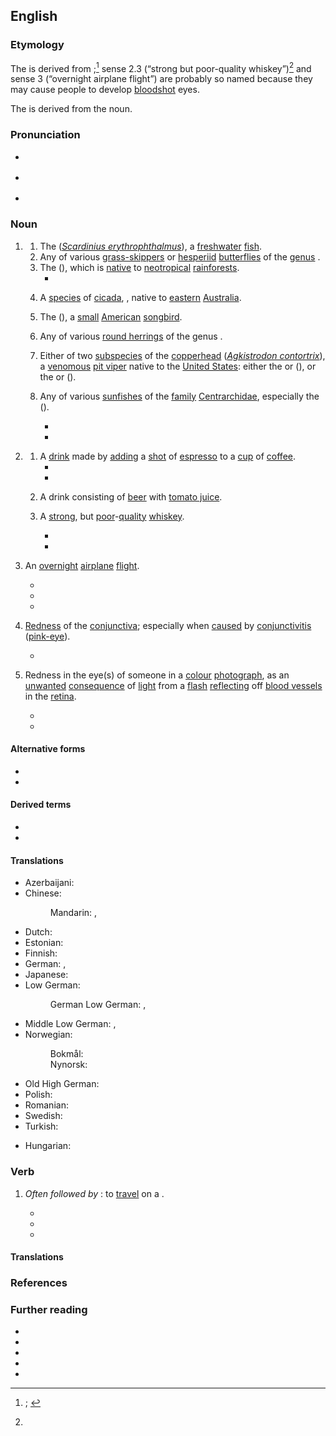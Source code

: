 {{also|red eye|redeye|Red Eye}}
==English==
{{was wotd|2020|May|23}}

===Etymology===
{{multiple images
|direction = vertical
|image1 = Common rudd wroclaw zoo.jpg
|caption1 = A red-eye or {{vern|common rudd}} (''[[Scardinius erythrophthalmus]]''; ''sense 1.1'').
|image2 = Common Redeye Matapa aria UN by Dr. Raju Kasambe DSCN4706 (4).jpg
|caption2 = A {{vern|common redeye}} [[butterfly]] ({{taxlink|Matapa aria|species|ver=200522}}; ''sense 1.2'').
|image3 = Red eyed tree frog edit2.jpg
|caption3 = The red-eye or {{vern|red-eyed treefrog}} ({{taxlink|Agalychnis callidryas|species|ver=200522}}; ''sense 1.3'').
|image4 = Psaltoda moerens (5268276824).jpg
|caption4 = The red-eye [[cicada]] ({{taxlink|Psaltoda moerens|species|ver=200522}}; ''sense 1.4'').
|image5 = Red-eyed Vireo - Texas - Usa H8O0679 (22586282717).jpg
|caption5 = The red-eye or {{vern|red-eyed vireo}} ({{taxlink|Vireo olivaceus|species|ver=200522}}; ''sense 1.5'').
|image6 = UrumeIS.jpg
|caption6 = The {{vern|red-eye round herring}} ({{taxlink|Etrumeus sadina|species|ver=200522}}; ''sense 1.6'').
|image7 = Agkistrodon contortrix mokasen CDC.png
|caption7 = A {{vern|highland moccasin}} or {{vern|northern copperhead}} ({{taxlink|Agkistrodon contortrix mokasen|subspecies|ver=200522}}), one of the two subspecies of [[copperhead]] (''[[Agkistrodon contortrix]]'') sometimes called a red-eye ''(sense 1.7)''.
|image8 = TypicalRedeyeBassCoosaRiverNorthGeorgia.jpg
|caption8 = The {{vern|redeye bass}} ({{taxlink|Micropterus coosae|species|ver=200522}}; ''sense 1.8'').
|image9 = Human eye showing subconjunctival hemorrhage.jpg
|caption9 = Red-eye ''(sense 4)'' in a [[human#Adjective|human]] eye caused by a [[subconjuctival]] [[haemorrhage]].
|image10 = BoldRedEye.JPG
|caption10 = A red-eye effect ''(sense 5)'' in a [[colour#Adjective|colour]] [[photograph#Noun|photograph]].
}}

The {{glossary|noun}} is derived from {{compound|en|red|eye}};<ref name="OED">{{R:OED Online|pos=n|id=160292|date=September 2009|nodot=yes}}; {{R:Lexico|pos=n}}</ref> sense 2.3 (“strong but poor-quality whiskey”)<ref name="OED"/> and sense 3 (“overnight airplane flight”) are probably so named because they may cause people to develop [[bloodshot]] eyes.

The {{glossary|verb}} is derived from the noun.

===Pronunciation===
* {{a|RP}} {{IPA|en|/ˈɹɛdaɪ/}}
* {{a|GA}} {{IPA|en|/ˈɹɛdˌaɪ/}}
* {{audio|en|En-au-red-eye.ogg|Audio (AU)}}

===Noun===
{{en-noun|~}}

# {{lb|en|countable}} {{non-gloss definition|The [[name#Noun|names]] of [[animal]]s that have [[red#Adjective|red]] [[eye#Noun|eyes]].}}
## The {{vern|common rudd}} (''[[Scardinius erythrophthalmus]]''), a [[freshwater]] [[fish#Noun|fish]]. {{defdate|from 17th c.}}
## Any of various [[grass-skipper]]s or [[hesperiid]] [[butterfly|butterflies]] of the [[genus]] {{taxlink|Matapa|genus|ver=190708}}.
## The {{vern|red-eyed treefrog}} ({{taxlink|Agalychnis callidryas|species}}), which is [[native#Adjective|native]] to [[neotropical]] [[rainforest]]s.
##* {{quote-book|en|author=R[ichard] D. Bartlett|title=The 25 Best Reptile and Amphibian Pets|location=Hauppauge, N.Y.|publisher=[[w:Kaplan, Inc.|Barron’s Educational Series]]|year=2006|page=125|pageurl=https://books.google.com/books?id=bZTgeD8-suEC&pg=PA125|isbn=978-0-7641-3251-3|passage='''Red-eyes''' have large and well-developed toepads and are adept at both leaping and walking through their elevated homes.}}
## {{lb|en|Australia}} A [[species]] of [[cicada]], {{taxlink|Psaltoda moerens|species}}, native to [[eastern]] [[Australia]]. {{defdate|from 20th c.}}
## {{lb|en|Canada|US}} The {{vern|red-eyed vireo}} ({{taxlink|Vireo olivaceus|species}}), a [[small]] [[American#Adjective|American]] [[songbird]]. {{defdate|from 19th c.}}
## {{lb|en|South Africa|US}} Any of various [[round herring]]s of the genus {{taxlink|Etrumeus|genus}}.
## {{lb|en|US}} Either of two [[subspecies]] of the [[copperhead]] (''[[Agkistrodon contortrix]]''), a [[venomous]] [[pit viper]] native to the [[United States]]: either the {{vern|broad-banded copperhead}} or {{vern|Texas copperhead}} ({{taxlink|Agkistrodon contortrix laticinctus|subspecies}}), or the {{vern|highland moccasin}} or {{vern|northern copperhead}} ({{taxlink|Agkistrodon contortrix mokasen|subspecies}}).
## {{lb|en|US}} Any of various [[sunfish]]es of the [[family]] [[Centrarchidae]], especially the {{vern|redeye bass}} ({{taxlink|Micropterus coosae|species}}). {{defdate|from 19th c.}}
##* {{quote-journal|en|author=A. J. McClane|title=The Sunfish Family|editor=Clare Conley|magazine=[[w:Field & Stream|Field and Stream]]|location=New York, N.Y.|publisher=[[w:Holt McDougal|Holt, Rinehart and Winston]]|month=April|year=1970|volume=LXXIV|issue=12|page=116|pageurl=https://books.google.com/books?id=YJtaI4jC5NEC&pg=PA116|column=2|issn=0015-0673|oclc=613418155|passage='''Redeyes''' inhabit clear-water streams with an abundance of shoals and are usually confined to headwater sections.}}
##* {{quote-book|en|author=Carl van der Lingen [''et al.'']|chapter=Forecasting Shelf Processes of Relevance to Living Marine Resources in the BCLME|editors=Vere Shannon [''et al.'']|title=Benguela: Predicting a Large Marine Ecosystem|series=Large Marine Ecosystems Series|seriesvolume=14|location=Amsterdam; Kidlington, Oxfordshire|publisher={{w|Elsevier}}|year=2006|page=330|pageurl=https://books.google.com/books?id=5UfEyQvtRNcC&pg=PA330|isbn=978-0-444-52759-2|issn=1570-0461|passage=This is probably less of a barrier to mesopelagic species such as lanternfish (''Lampanyctodes hectoris''), '''redeye''' (''Etrumeus whiteheadi'') or gobies (''Sufflogobius bibarbatus''), all of which are capable of more extensive vertical migration than the small epipelagic fish.}}
# {{lb|en|countable}} {{non-gloss definition|[[type#Noun|Types]] of [[beverage]]s.}}
## A [[drink#Noun|drink]] made by [[add]]ing a [[shot#Noun|shot]] of [[espresso]] to a [[cup#Noun|cup]] of [[coffee]].
##* {{quote-book|en|author=Betty Hechtman|title=Hooked on Murder|location=New York, N.Y.|publisher=[[w:Berkley Books|Berkley Prime Crime]]|year=2008|page=58|pageurl=https://books.google.com.sg/books?id=1jPPAZQOCcEC&pg=PT49|isbn=978-0-425-22125-9|passage="A '''red-eye''', please," I said to the young woman. I waited to see whether she would recognize the drink or whether I would have to explain that it was a cup of coffee with a shot of espresso. [...] She made my drink, then his, but kept her eyes on him even as she handed me my '''red-eye'''.}}
##* {{quote-book|en|author=Juliet Blackwell|chapter=4|title=In a Witch’s Wardrobe|series=A Witchcraft Mystery|location=New York, N.Y.|publisher=Obsidian, {{w|New American Library}}|month=July|year=2012|isbn=978-0-451-23747-7|pages=32–33|pageurl=https://books.google.com/books?id=CwWeieGONsQC&pg=PA32|passage="Morning, Lily." She handed me a '''Red Eye'''—coffee with a shot of espresso—and blew on her own soy chai latte.}}
## {{lb|en|Canada|regional}} A drink consisting of [[beer]] with [[tomato juice]]. {{defdate|from 20th c.}}
## {{lb|en|US|slang}} A [[strong]], but [[poor]]-[[quality]] [[whiskey]]. {{defdate|from 19th c.}}
##* {{quote-book|en|author=Charles Bukowski|authorlink=Charles Bukowski|chapter=[Letter to Darrell Kerr]|chapterurl=https://books.google.com/books?id=dVl4BwAAQBAJ&pg=PT95|title=On Writing|location=Edinburgh|publisher={{w|Canongate Books}}|date=29 April 1967|year_published=2015|isbn=978-1-78211-722-3|passage=[W]hat I am trying to explain to you is that I have rather cracked grains and that a visit from you would not solve anything, especially with a jug of '''red eye''' when my stomach is gone.}}
##* {{quote-book|en|author=William W[allace] Johnstone|authorlink=William W. Johnstone|author2=J. A. Johnstone|chapter=16|chapterurl=https://books.google.com/books?id=LhprZfXd8GMC&pg=PT144|title=Savage Guns|series=Pinnacle Western; Cotton Pickens|seriesvolume=3|location=New York, N.Y.|publisher=[[w:Kensington Books|Pinnacle Books]]|year=2010|isbn=978-0-7860-2126-0|passage=She set the bottle of '''red-eye''' on the bar, along with a tumbler. [...] I sipped, wheezed, let that first firewater slide down and start some trouble in my gut, and then sipped again. You had to ease into '''red-eye''', and not take her all at once.}}
# {{lb|en|countable|US|aviation|travel|colloquial|also|attributively}} An [[overnight]] [[airplane]] [[flight]].
#: {{ux|en|I waited too late to book my holiday flight, so I had to take the '''red-eye.'''}}
#* {{quote-book|en|author=Tom Clancy|authorlink=Tom Clancy|title=Armored Cav: A Guided Tour of an Armored Cavalry Regiment|location=New York, N.Y.|publisher={{w|Berkley Books}}|year=1994|page=281|pageurl=https://books.google.com/books?id=y5zafk4zSrQC&pg=PA281|isbn=978-0-425-15836-4|passage=Fortunately, most of these were former French colonies, and through a combination of quiet diplomacy and well-placed French nationals in the various air-traffic-control centers, the 300-mile-long stream of American aircraft flew the width of Africa as uneventfully as a '''red-eye''' flight from LAX to JFK.}}
#* {{quote-book|en|author=Ellen Klages|authorlink=Ellen Klages|chapter=Triangle|title=Portable Childhoods|location=San Francisco, Calif.|publisher={{w|Tachyon Publications}}|year=2007|pages=61–62|pageurl=https://books.google.com/books?id=bwPnBAAAQBAJ&pg=PA61|isbn=978-1-892391-45-2|passage=The '''red-eye''' back to San Francisco was only about half full. Michael had a window seat and Willy stretched his six-foot-three inch frame out into the aisle as they waited for take-off.}}
#* {{quote-book|en|author=John Glatt|authorlink=John Glatt|chapter=Up and Running: April to June, 1968|title=Live at the Fillmore East and West: Getting Backstage and Personal with Rock’s Greatest Legends|location=Guilford, Conn.|publisher=Lyons Press, {{w|Rowman & Littlefield}}|year=2014|page=136|pageurl=https://books.google.com/books?id=GvitBQAAQBAJ&pg=PA136|isbn=978-0-7627-8865-1|passage=He delighted in flying first class to New York on a '''red-eye''' and then putting in a full day's work. He functioned on pure adrenaline, often working twenty-hour days.}}
# {{lb|en|countable|uncountable|medicine}} [[redness|Redness]] of the [[conjunctiva]]; especially when [[cause#Verb|caused]] by [[conjunctivitis]] ([[pink-eye]]). {{defdate|from 20th c.}}
#* {{quote-book|en|author=Andrew T. Raferty|author2=Eric Lim|author3=Andrew J. K. Östör|chapter=Eye Disorders|title=Churchill’s Pocketbook of Differential Diagnosis|edition=4th|location={{w|Churchill Livingstone}}, {{w|Elsevier}}|year=2014|page=126|pageurl=https://books.google.com/books?id=W_1sAwAAQBAJ&pg=PA126|isbn=978-0-7020-5402-0|passage=Most eye disorders tend to present as ‘'''red eye'''’. It is the single most common ophthalmic complaint encountered by general practitioners.}}
# {{lb|en|countable|uncountable|photography}} Redness in the eye(s) of someone in a [[colour#Adjective|colour]] [[photograph#Noun|photograph]], as an [[unwanted]] [[consequence]] of [[light#Noun|light]] from a [[flash#Noun|flash]] [[reflect]]ing off [[blood vessel]]s in the [[retina]]. {{defdate|from 20th c.}}
#* {{quote-book|en|author=Corey Hilz|chapter=Making Pictures|title=Nikon D60|series=Focal Digital Camera Guides|location=Burlington, Mass.; Oxford, Oxfordshire|publisher={{w|Focal Press}}|year=2009|section=part 1 (The Camera)|page=65|pageurl=https://books.google.com/books?id=s2ja_J_iNEQC&pg=PA65|isbn=978-0-240-81068-3|passage=Use '''red-eye''' reduction when photographing people. It won't eliminate '''red-eye''' in every photo, but it's worth trying. When the D60 attempts to reduce '''red-eye''' it lights up the autofocus assist lamp on the front of the camera for about one second before taking the picture.}}
#* {{quote-book|en|author=Julie Adair King|author2=with Doug Sahlin|chapter=Ten (or so) Fun and Practical Retouch Menu Features|title=Nikon D5000 for Dummies|series={{w|For Dummies}}|location=Hoboken, N.J.|publisher=[[w:Wiley (publisher)|Wiley Publishing]]|year=2009|section=part IV (The Parts of Tens)|page=282|pageurl=https://books.google.com/books?id=MssPQ3rSY1EC&pg=PA282|isbn=978-0-470-53969-9|passage=If you spot a '''red-eye''' problem, however, give the '''Red-Eye''' Correction filter a try: [...] If the camera detects '''red-eye''', it applies the removal filter and displays the results in the monitor. If the camera can't find any '''red-eye''', it displays a message telling you so.}}

====Alternative forms====
* {{l|en|redeye}}
* {{l|en|red eye}}

====Derived terms====
* {{l|en|red-eyed}}
* {{l|en|red-eye gravy}}

====Translations====
{{trans-top|''Scardinius erythrophthalmus''}}
* Azerbaijani: {{t|az|qızılüzgəc}}
* Chinese:
*: Mandarin: {{t|cmn|紅眼魚}}, {{t|cmn|红眼鱼|tr=hóngyǎnyú}}
* Dutch: {{t|nl|roodoog}}
* Estonian: {{t|et|roosärg}}
* Finnish: {{t+|fi|sorva}}
* German: {{t|de|Rotauge|n}}, {{t+|de|Rotfeder|f}}
* Japanese: {{t|ja|ラッド}}
* Low German:
*: German Low German: {{t|nds-de|rodōg}}, {{t|nds-de|roddōg}}
{{trans-mid}}
* Middle Low German: {{t|gml|roddōge}}, {{t|gml|rōtōge}}
* Norwegian:
*: Bokmål: {{t|no|sørv}}
*: Nynorsk: {{t|nn|sørv}}
* Old High German: {{t|goh|rōtouga}}
* Polish: {{t+|pl|wzdręga}}
* Romanian: {{t|ro|roșioara}}
* Swedish: {{t+|sv|sarv}}
* Turkish: {{t+|tr|kızılkanat}}
{{trans-bottom}}

{{trans-top|butterfly of the genus ''Matapa''}}
{{trans-mid}}
{{trans-bottom}}

{{trans-top|''Agalychnis callidryas''}}
{{trans-mid}}
{{trans-bottom}}

{{trans-top|''Psaltoda moerens''}}
{{trans-mid}}
{{trans-bottom}}

{{trans-top|''Vireo olivaceus''}}
{{trans-mid}}
{{trans-bottom}}

{{trans-top|round herring of the genus Etrumeus}}
{{trans-mid}}
{{trans-bottom}}

{{trans-top|sunfish of the family Centrarchidae}}
{{trans-mid}}
{{trans-bottom}}

{{trans-top|drink made by adding a shot of espresso to a cup of coffee}}
{{trans-mid}}
{{trans-bottom}}

{{trans-top|drink consisting of beer with tomato juice}}
{{trans-mid}}
{{trans-bottom}}

{{trans-top|strong, but poor-quality whiskey}}
{{trans-mid}}
{{trans-bottom}}

{{trans-top|overnight airplane flight}}
{{trans-mid}}
{{trans-bottom}}

{{trans-top|redness of the conjunctiva}}
{{trans-mid}}
{{trans-bottom}}

{{trans-top|redness in the eye(s) of someone in a colour photograph}}
* Hungarian: {{t|hu|vörösszemhatás}}
{{trans-mid}}
{{trans-bottom}}

===Verb===
{{en-verb|red-eyes|red-eyeing|pres_ptc2=red-eying|red-eyed}}

# {{lb|en|intransitive|aviation|travel|colloquial}} ''Often followed by'' '''{{l|en|it}}''': to [[travel#Verb|travel]] on a {{l|en|red-eye|t=an [[overnight]] [[airplane]] [[flight]]}}.
#* {{quote-book|en|chapter=Witnesses: Roy Sampson, Portland, Oregon|title=Enforcement of the Indian Civil Rights Act: Hearing Held in Washington, D.C., January 28, 1988:{{nb...|Hearing before the United States Commission on Human Rights}}|location=[Washington, D.C.?]|publisher={{w|United States Commission on Civil Rights}}|date=28 January 1988|page=127|pageurl=https://books.google.com/books?id=tqWC_6A7G9oC&pg=PA127|oclc=79154644|passage=I flew in this morning, '''red-eying''' it in last night after hearing of this hearing, because what you are doing here is something that I am particularly interested in.}}
#* {{quote-book|en|author=Brenda Hunter|chapter=What is Cancer Saying about Our Lives?|title=Staying Alive: Life-changing Strategies for Surviving Cancer:{{nb...|Restoring the Body, Mending the Mind, Strengthening the Spirit}}|location=Colorado Springs, Colo.|publisher=WaterBrook Press, {{w|Random House}}|year=2004|page=25|pageurl=https://books.google.com/books?id=YeR6dFIWfBQC&pg=PA25|isbn=978-1-57856-132-2|passage=When I arrived at the Center, Block's staff told me he had '''red-eyed''' it home from Alaska the night before; he had been surfing fifteen- to twenty-foot waves off the coast of Alaska.}}
#* {{quote-book|en|author=Glenn Kleier|chapter=7|title=The Knowledge of Good & Evil|location=New York, N.Y.|publisher=[[w:Tom Doherty|Tom Doherty Associates]]|year=2011|page=37|pageurl=https://books.google.com/books?id=G93E-RXHd2AC&pg=PA37|isbn=978-0-7653-2377-4|passage=And though convinced she was making a fool of herself, she'd done as the frantic monk had begged, '''red-eyeing''' to Miami, island-hopping here.}}

====Translations====
{{trans-top|to travel on an overnight airplane flight}}
{{trans-mid}}
{{trans-bottom}}

===References===
<references />

===Further reading===
* {{pedia|red-eye effect}}
* {{pedia|red-eye flight}}
* {{pedia|red eye (medicine)}}
* {{pedia|red eye|red eye (disambiguation)}}
* {{R:Webster 1913|redeye}}

{{C|en|Alcoholic beverages|Cyprinids|Coffee|Frogs|Hemipterans|Perching birds|Skippers|Sunfish|Vipers}}